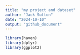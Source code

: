 ---
title: "my project and dataset"
author: "Jack Sutton"
date: "2024-10-10"
output: "github_document"
---



```{r}
library(haven)
library(dplyr)
library(ggplot2)

```

